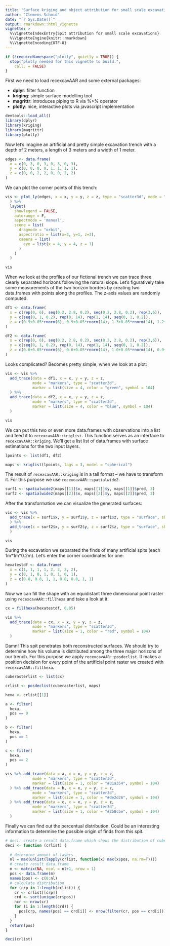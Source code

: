 ```yaml
---
title: "Surface kriging and object attribution for small scale excavations"
author: "Clemens Schmid"
date: "`r Sys.Date()`"
output: rmarkdown::html_vignette
vignette: >
  %\VignetteIndexEntry{Spit attribution for small scale excavations}
  %\VignetteEngine{knitr::rmarkdown}
  %\VignetteEncoding{UTF-8}
---
```


```r
if (!requireNamespace("plotly", quietly = TRUE)) {
  stop("plotly needed for this vignette to build.",
    call. = FALSE)
}
```

First we need to load recexcavAAR and some external packages:

- **dplyr**: filter function
- **kriging**: simple surface modelling tool
- **magrittr**: introduces piping to R via %>% operator
- **plotly**: nice, interactive plots via javascript implementation

```r
devtools::load_all()
library(dplyr)
library(kriging)
library(magrittr)
library(plotly)
```

Now let's imagine an artificial and pretty simple excavation trench with a depth of 2 meters, a length of 3 meters and a width of 1 meter. 

```r
edges <- data.frame(
  x = c(0, 3, 0, 3, 0, 3, 0, 3),
  y = c(0, 0, 0, 0, 1, 1, 1, 1),
  z = c(0, 0, 2, 2, 0, 0, 2, 2)
)
```

We can plot the corner points of this trench:

```r
vis <- plot_ly(edges, x = x, y = y, z = z, type = "scatter3d", mode = "markers"
  ) %>% 
  layout(
    showlegend = FALSE,
    autorange = F, 
    aspectmode = 'manual', 
    scene = list(
      dragmode = "orbit",
      aspectratio = list(x=3, y=1, z=3),
      camera = list(
        eye = list(x = 4, y = 4, z = 1) 
      )
    )
  )

vis
```

When we look at the profiles of our fictional trench we can trace three clearly separated horizons following the natural slope. Let's figuratively take some measurements of the two horizon borders by creating two data.frames with points along the profiles. The z-axis values are randomly computed.  

```r
df1 <- data.frame(
  x = c(rep(0, 6), seq(0.2, 2.8, 0.2), seq(0.2, 2.8, 0.2), rep(3,6)),
  y = c(seq(0, 1, 0.2), rep(0, 14), rep(1, 14), seq(0, 1, 0.2)), 
  z = c(0.9+0.05*rnorm(6), 0.9+0.05*rnorm(14), 1.3+0.05*rnorm(14), 1.2+0.05*rnorm(6))
)

df2 <- data.frame(
  x = c(rep(0, 6), seq(0.2, 2.8, 0.2), seq(0.2, 2.8, 0.2), rep(3,6)),
  y = c(seq(0, 1, 0.2), rep(0, 14), rep(1, 14), seq(0, 1, 0.2)),
  z = c(0.6+0.05*rnorm(6), 0.6+0.05*rnorm(14), 1.0+0.05*rnorm(14), 0.9+0.05*rnorm(6))
)
```

Looks complicated? Becomes pretty simple, when we look at a plot:

```r
vis <- vis %>%
  add_trace(data = df1, x = x, y = y, z = z, 
            mode = "markers", type = "scatter3d", 
            marker = list(size = 4, color = "green", symbol = 104)
  ) %>%
  add_trace(data = df2, x = x, y = y, z = z, 
            mode = "markers", type = "scatter3d", 
            marker = list(size = 4, color = "blue", symbol = 104)
  ) 

vis
```

We can put this two or even more data.frames with observations into a list and feed it to `recexcavAAR::kriglist`. This function serves as an interface to `recexcavAAR::kriging`. We'll get a list list of data.frames with surface estimations for the two input layers. 

```r
lpoints <- list(df1, df2)

maps <- kriglist(lpoints, lags = 3, model = "spherical")
```

The result of `recexcavAAR::kriging` is in a tall format -- we have to transform it. For this purpose we use `recexcavAAR::spatialwide2`.

```r
surf1 <- spatialwide2(maps[[1]]$x, maps[[1]]$y, maps[[1]]$pred, 3)
surf2 <- spatialwide2(maps[[2]]$x, maps[[2]]$y, maps[[2]]$pred, 3)
```

After the transformation we can visualize the generated surfaces:

```r
vis <- vis %>% 
  add_trace(x = surf1$x, y = surf1$y, z = surf1$z, type = "surface", showscale = FALSE
  ) %>%
  add_trace(x = surf2$x, y = surf2$y, z = surf2$z, type = "surface", showscale = FALSE
  ) 

vis
```

During the excavation we separated the finds of many artificial spits (each 1m\*1m\*0.2m). Let's enter the corner coordinates for one:

```r
hexatestdf <- data.frame(
  x = c(1, 1, 1, 1, 2, 2, 2, 2),
  y = c(0, 1, 0, 1, 0, 1, 0, 1),
  z = c(0.8, 0.8, 1, 1, 0.8, 0.8, 1, 1)
)
```

Now we can fill the shape with an equidistant three dimensional point raster using `recexcavAAR::fillhexa` and take a look at it.

```r
cx = fillhexa(hexatestdf, 0.05)
```

```r
vis %>% 
  add_trace(data = cx, x = x, y = y, z = z, 
            mode = "markers", type = "scatter3d", 
            marker = list(size = 1, color = "red", symbol = 104)
  )
```

Damn! This spit penetrates both reconstructed surfaces. We should try to determine how his volume is distributed among the three major horizons of our trench. For this purpose we apply `recexcavAAR::posdeclist`. It makes a position decision for every point of the artificial point raster we created with `recexcavAAR::fillhexa`.

```r
cuberasterlist <- list(cx)

crlist <- posdeclist(cuberasterlist, maps)

hexa <- crlist[[1]]

a <- filter(
  hexa,
  pos == 0
)

b <- filter(
  hexa,
  pos == 1
)

c <- filter(
  hexa,
  pos == 2
)

vis %>% add_trace(data = a, x = x, y = y, z = z, 
            mode = "markers", type = "scatter3d", 
            marker = list(size = 1, color = "#31a354", symbol = 104)
  ) %>% add_trace(data = b, x = x, y = y, z = z, 
            mode = "markers", type = "scatter3d", 
            marker = list(size = 1, color = "#de2d26", symbol = 104)
  ) %>% add_trace(data = c, x = x, y = y, z = z, 
            mode = "markers", type = "scatter3d", 
            marker = list(size = 1, color = "#2b8cbe", symbol = 104)
  )
```

Finally we can find out the percentual distribution. Could be an interesting information to determine the possible origin of finds from this spit.

```r
# deci: create a result data.frame which shows the distribution of cube points
deci <- function (crlist) {
  
  # determine amount of layers
  nl = max(unlist(lapply(crlist, function(x) max(x$pos, na.rm=T))))
  # create result data.frame
  m <- matrix(NA, ncol = nl+1, nrow = 1)
  pos <- data.frame(m)
  names(pos) <- c(0:nl)
  # calculate distribution
  for (crp in 1:length(crlist)) {
    cr <- crlist[[crp]]
    crd <- sort(unique(cr$pos))
    ncr <- nrow(cr)
    for (i in 1:length(crd)) {
      pos[crp, names(pos) == crd[i]] <- nrow(filter(cr, pos == crd[i]))/ncr*100
    }
  }
  return(pos)
}

deci(crlist)
```